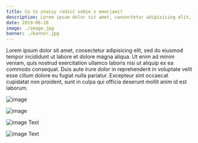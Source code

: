 ```yaml
---
title: Co to znaczy radzić sobie z emocjami?
description: Lorem ipsum dolor sit amet, consectetur adipisicing elit, sed do eiusmod tempor incididunt ut labore et dolore magna aliqua.
date: 2019-06-28
image: ./image.jpg
banner: ./banner.jpg
---
```


Lorem ipsum dolor sit amet, consectetur adipisicing elit, sed do eiusmod tempor incididunt ut labore et dolore magna aliqua. Ut enim ad minim veniam, quis nostrud exercitation ullamco laboris nisi ut aliquip ex ea commodo consequat. Duis aute irure dolor in reprehenderit in voluptate velit esse cillum dolore eu fugiat nulla pariatur. Excepteur sint occaecat cupidatat non proident, sunt in culpa qui officia deserunt mollit anim id est laborum.

<Row>
<Col>

![image](./b1.jpg)

</Col>
<Col>

![image](./b2.jpg)

</Col>
</Row>


<Row>
<Col>

![image](./l2.jpg)
Text

</Col>
<Col>

![image](./l1.jpg)
Text

</Col>
</Row>
